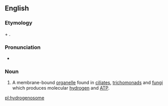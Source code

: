 ==English==

===Etymology===
{{m|en|hydrogen}} + {{m|en|-o-}} {{suffix||some|lang=en}}.

===Pronunciation===
* {{IPA|haɪdɹoʊˈdʒɛnəsoʊm|lang=en}}

===Noun===
{{en-noun}}

# {{lb|en|cytology}} A membrane-bound [[organelle]] found in [[ciliate]]s, [[trichomonad]]s and [[fungi]] which produces molecular [[hydrogen]] and [[ATP]].

[[pl:hydrogenosome]]